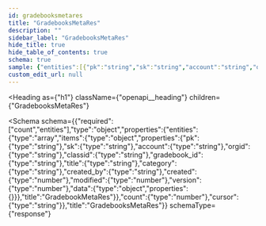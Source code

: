 ```yaml
---
id: gradebooksmetares
title: "GradebooksMetaRes"
description: ""
sidebar_label: "GradebooksMetaRes"
hide_title: true
hide_table_of_contents: true
schema: true
sample: {"entities":[{"pk":"string","sk":"string","account":"string","orgid":"string","classid":"string","gradebook_id":"string","title":"string","category":"string","created_by":"string","created":0,"modified":0,"version":0,"data":{}}],"count":0,"cursor":"string"}
custom_edit_url: null
---
```



<Heading
  as={"h1"}
  className={"openapi__heading"}
  children={"GradebooksMetaRes"}
>
</Heading>





<Schema
  schema={{"required":["count","entities"],"type":"object","properties":{"entities":{"type":"array","items":{"type":"object","properties":{"pk":{"type":"string"},"sk":{"type":"string"},"account":{"type":"string"},"orgid":{"type":"string"},"classid":{"type":"string"},"gradebook_id":{"type":"string"},"title":{"type":"string"},"category":{"type":"string"},"created_by":{"type":"string"},"created":{"type":"number"},"modified":{"type":"number"},"version":{"type":"number"},"data":{"type":"object","properties":{}}},"title":"GradebookMetaRes"}},"count":{"type":"number"},"cursor":{"type":"string"}},"title":"GradebooksMetaRes"}}
  schemaType={"response"}
>
  
</Schema>
            